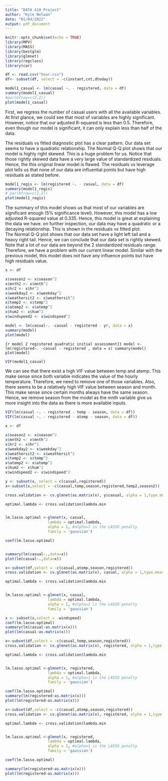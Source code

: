 ---
title: "DATA 410 Project"
author: "Kyle Nelwan"
date: "01/04/2022"
output: pdf_document
---

```{r setup, include=FALSE}
knitr::opts_chunk$set(echo = TRUE)
library(MPV)
library(MASS)
library(bestglm)
library(glmnet)
library(regclass)
library(car)
```

```{r initialize}
df <- read.csv("hour.csv")
df<- subset(df, select = -c(instant,cnt,dteday))


```

```{r model 1 casual}
model1_casual <- lm(casual ~. - registered, data = df)
summary(model1_casual)
#par(mfrow=c(2,2))
plot(model1_casual)

```
First, we regress the number of casual users with all the available variables. At first glance, we could see that most of variables are highly significant. However, notice that our adjusted R-squared is less than 0.5. Therefore, even though our model is significant, it can only explain less than half of the data.

The residuals vs fitted diagnostic plot has a clear pattern. Our data set seems to have a quadratic relationship.
The Normal Q-Q plot shows that our model is highly right skewed. This is a huge problem for us. Notice that those rightly skewed data have a very large value of standardized residuals. Hence, the this original linear model is flawed.
The residuals vs leverage plot tells us that none of our data are influential points but have high residuals as stated before.



```{r model 1 registered}
model1_regis <- lm(registered ~. - casual, data = df)
summary(model1_regis)
# par(mfrow=c(2,2))
plot(model1_regis)
```
The summary of this model shows us that most of our variables are significant enough (5% significance level). However, this  model has a low adjusted R-squared value at 0.335. Hence, this model is great at explaining the data we have.
on further inspection, our data may have a quadratic or a decaying relationship. This is shown in the residuals vs fitted plot.  
The Normal Q-Q plot shows that our data set have a light left tail and a heavy right tail. Hence, we can conclude that our data set is rightly skewed. Note that a lot of our data are beyond the 2 standardized residuals range. Therefore, we have a problem with our current linear model. 
Similar with the previous model, this model does not have any influence points but have high residuals value.


```{r model 2 casual quadratic initial assessment}

x <- df

x$season2 <- x$season^2
x$mnth2 <- x$mnth^2
x$hr2 <- x$hr^2
x$weekday2 <- x$weekday^2
x$weathersit2 <- x$weathersit^2
x$temp2 <- x$temp^2
x$atemp2 <- x$atemp^2
x$hum2 <- x$hum^2
x$windspeed2 <- x$windspeed^2

model <- lm(casual~. -casual - registered - yr, data = x)
summary(model)
plot(model)

```
```{r model 2 registered quadratic initial assessment}}
model <-lm(registered~. -casual - registered , data = x)
summary(model)
plot(model)
```


```{r multicollinearity check}
VIF(model1_casual)
```
We can see that there exist a high VIF value between temp and atemp. This make sense since both variable indicates the value of the hourly temperature. Therefore, we need to remove one of those variables.
Also, there seems to be a relatively high VIF value between season and month. This make sense since certain months always have the same season. Hence, we remove season from the model as the mnth variable give us more insight into the data as there is more available inputs. 

```{r multicollinearity solution}
VIF(lm(casual ~. - registered - temp - season, data = df))
VIF(lm(casual ~. - registered - atemp - season, data = df))

```



```{r model casual without temp variable selection LASSO}
x <- df

x$season2 <- x$season^2
x$mnth2 <- x$mnth^2
x$hr2 <- x$hr^2
x$weekday2 <- x$weekday^2
x$weathersit2 <- x$weathersit^2
x$temp2 <- x$temp^2
x$atemp2 <- x$atemp^2
x$hum2 <- x$hum^2
x$windspeed2 <- x$windspeed^2

y <- subset(x, select = c(casual,registered))
x<-subset(x,select = -c(casual,temp,season,registered,temp2,season2))

cross.validation <- cv.glmnet(as.matrix(x), y$casual, alpha = 1,type.measure = "mse") 

optimal.lambda <- cross.validation$lambda.min


lm.lasso.optimal <-glmnet(x, casual, 
                   lambda = optimal.lambda,
                   alpha = 1, #alpha=1 is the LASSO penalty
                   family = 'gaussian')

coef(lm.lasso.optimal)


summary(lm(casual~.,data=x))
plot(lm(casual~.,data=x))
```

```{r model casual without atemp variable selection LASSO}
x<-subset(df,select = -c(casual,atemp,season,registered))
cross.validation <- cv.glmnet(as.matrix(x), casual, alpha = 1,type.measure = "mse") 

optimal.lambda <- cross.validation$lambda.min


lm.lasso.optimal <-glmnet(x, casual, 
                   lambda = optimal.lambda,
                   alpha = 1, #alpha=1 is the LASSO penalty
                   family = 'gaussian')

x <- subset(x,select = -windspeed)
coef(lm.lasso.optimal)
summary(lm(casual~as.matrix(x)))
plot(lm(casual~as.matrix(x)))
```


```{r model registred without temp variable selection LASSO}
x<-subset(df,select = -c(casual,temp,season,registered))
cross.validation <- cv.glmnet(as.matrix(x), registered, alpha = 1,type.measure = "mse") 

optimal.lambda <- cross.validation$lambda.min


lm.lasso.optimal <-glmnet(x, registered, 
                   lambda = optimal.lambda,
                   alpha = 1, #alpha=1 is the LASSO penalty
                   family = 'gaussian')

coef(lm.lasso.optimal)
summary(lm(registered~as.matrix(x)))
plot(lm(registered~as.matrix(x)))
```

```{r model registered without atemp variable selection LASSO}
x<-subset(df,select = -c(casual,atemp,season,registered))
cross.validation <- cv.glmnet(as.matrix(x), registered, alpha = 1,type.measure = "mse") 

optimal.lambda <- cross.validation$lambda.min


lm.lasso.optimal <-glmnet(x, registered, 
                   lambda = optimal.lambda,
                   alpha = 1, #alpha=1 is the LASSO penalty
                   family = 'gaussian')

coef(lm.lasso.optimal)

summary(lm(registered~as.matrix(x)))
plot(lm(registered~as.matrix(x)))
```

```{r test}

```